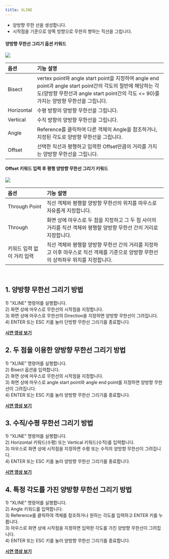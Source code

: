 ```yaml
---
title: XLINE
---
```



[image1]: ../../../../../assets/images/commands/xline/image1.png
[image2]: ../../../../../assets/images/commands/xline/image2.png

* 양방향 무한 선을 생성합니다.  
* 시작점을 기준으로 양쪽 방향으로 무한히 향하는 직선을 그립니다.



#### 양방향 무한선 그리기 옵션 키워드  

![][image1]

| 옵션 | 기능 설명 |
| :--- | :----- |
| Bisect | vertex point와 angle start point을 지정하여 angle end point과 angle start point간의 각도의 절반에 해당하는 각도(양방향 무한선과 angle start point간의 각도 \<= 90)를 가지는 양방향 무한선을 그립니다. |
| Horizontal | 수평 방향의 양방향 무한선을 그립니다.  |
| Vertical | 수직 방향의 양방향 무한선을 그립니다. |
| Angle | Reference를 클릭하여 다른 객체의 Angle을 참조하거나, 지정된 각도로 양방향 무한선을 그립니다.   |
| Offset | 선택한 직선과 평행하고 입력한 Offset만큼의 거리를 가지는 양방향 무한선을 그립니다. |

#### Offset 키워드 입력 후 평행 양방향 무한선 그리기 키워드  

![][image2]

| 옵션 | 기능 설명 |
| :--- | :----- |
| Through Point | 직선 객체와 평행할 양방향 무한선의 위치를 마우스로 자유롭게 지정합니다.   |
| Through | 화면 상에 마우스로 두 점을 지정하고 그 두 점 사이의 거리를 직선 객체와 평행할 양방향 무한선 간의 거리로 지정합니다. |
| 키워드 입력 없이 거리 입력 | 직선 객체와 평행할 양방향 무한선 간의 거리를 지정하고 이후 마우스로 직선 객체를 기준으로 양방향 무한선의 상하좌우 위치를 지정합니다. |

<br/>

## **1\. 양방향 무한선 그리기 방법**

1\) “XLINE” 명령어를 실행합니다.  
2\) 화면 상에 마우스로 무한선의 시작점을 지정합니다.  
3\) 화면 상에 마우스로 무한선의 Direction을 지정하면 양방향 무한선이 그려집니다.  
4\) ENTER 또는 ESC 키를 눌러 단방향 무한선 그리기를 종료합니다.

[**<Icon name="youtube" class="emoji"/> 시연 영상 보기**](https://youtu.be/ZMrej7K6ZqQ)

## **2\. 두 점을 이용한 양방향 무한선 그리기 방법**

1\) “XLINE” 명령어를 실행합니다.  
2\) Bisect 옵션을 입력합니다.  
2\) 화면 상에 마우스로 무한선의 시작점을 지정합니다.  
3\) 화면 상에 마우스로 angle start point와 angle end point를 지정하면 양방향 무한선이 그려집니다.  
4\) ENTER 또는 ESC 키를 눌러 양방향 무한선 그리기를 종료합니다.

[**<Icon name="youtube" class="emoji"/> 시연 영상 보기**](https://youtu.be/nJnh48n6Hs0)

## **3\. 수직/수평 무한선 그리기 방법**

1\) “XLINE” 명령어를 실행합니다.  
2\) Horizontal 키워드(수평) 또는 Vertical 키워드(수직)를 입력합니다.  
3\) 마우스로 화면 상에 시작점을 지정하면 수평 또는 수직의 양방향 무한선이 그려집니다.  
4\) ENTER 또는 ESC 키를 눌러 양방향 무한선 그리기를 종료합니다.

[**<Icon name="youtube" class="emoji"/> 시연 영상 보기**](https://youtu.be/_DBF5iyw57Y)

## **4\. 특정 각도를 가진 양방향 무한선 그리기 방법**

1\) “XLINE” 명령어를 실행합니다.  
2\) Angle 키워드를 입력합니다.  
3\) Reference를 클릭하여 객체를 참조하거나 원하는 각도를 입력하고 ENTER 키를 누릅니다.  
3\) 마우스로 화면 상에 시작점을 지정하면 입력한 각도를 가진 양방향 무한선이 그려집니다.  
4\) ENTER 또는 ESC 키를 눌러 양방향 무한선 그리기를 종료합니다.

[**<Icon name="youtube" class="emoji"/> 시연 영상 보기**](https://youtu.be/GWJYmFtd4Lw)